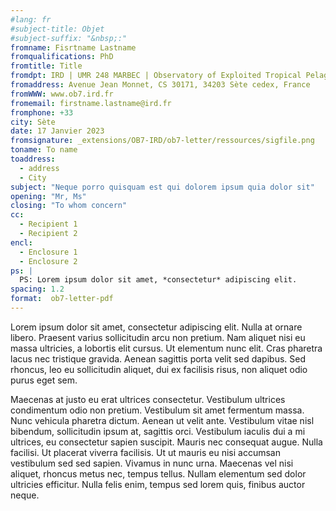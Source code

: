 ```yaml
---
#lang: fr
#subject-title: Objet
#subject-suffix: "&nbsp;:"
fromname: Fisrtname Lastname
fromqualifications: PhD
fromtitle: Title
fromdpt: IRD | UMR 248 MARBEC | Observatory of Exploited Tropical Pelagic Ecosystems
fromaddress: Avenue Jean Monnet, CS 30171, 34203 Sète cedex, France
fromWWW: www.ob7.ird.fr
fromemail: firstname.lastname@ird.fr
fromphone: +33 
city: Sète
date: 17 Janvier 2023
fromsignature: _extensions/OB7-IRD/ob7-letter/ressources/sigfile.png
toname: To name
toaddress:
  - address
  - City
subject: "Neque porro quisquam est qui dolorem ipsum quia dolor sit"
opening: "Mr, Ms"
closing: "To whom concern"
cc:
  - Recipient 1
  - Recipient 2
encl:
  - Enclosure 1
  - Enclosure 2
ps: |
  PS: Lorem ipsum dolor sit amet, *consectetur* adipiscing elit.
spacing: 1.2
format:  ob7-letter-pdf
---
```


Lorem ipsum dolor sit amet, consectetur adipiscing elit. Nulla at ornare libero. Praesent varius sollicitudin arcu non pretium. Nam aliquet nisi eu massa ultricies, a lobortis elit cursus. Ut elementum nunc elit. Cras pharetra lacus nec tristique gravida. Aenean sagittis porta velit sed dapibus. Sed rhoncus, leo eu sollicitudin aliquet, dui ex facilisis risus, non aliquet odio purus eget sem.

Maecenas at justo eu erat ultrices consectetur. Vestibulum ultrices condimentum odio non pretium. Vestibulum sit amet fermentum massa. Nunc vehicula pharetra dictum. Aenean ut velit ante. Vestibulum vitae nisl bibendum, sollicitudin ipsum at, sagittis orci. Vestibulum iaculis dui a mi ultrices, eu consectetur sapien suscipit. Mauris nec consequat augue. Nulla facilisi. Ut placerat viverra facilisis. Ut ut mauris eu nisi accumsan vestibulum sed sed sapien. Vivamus in nunc urna. Maecenas vel nisi aliquet, rhoncus metus nec, tempus tellus. Nullam elementum sed dolor ultricies efficitur. Nulla felis enim, tempus sed lorem quis, finibus auctor neque.